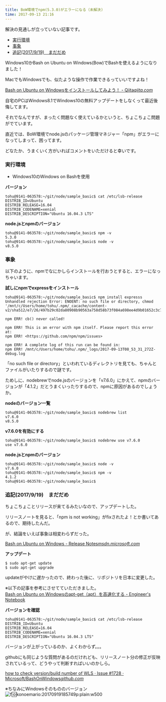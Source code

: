 ```yaml
---
title: BoW環境でnpm(5.3.0)がエラーになる（未解決)
time: 2017-09-13 21:16
---
```


解決の見通しが立っていない記事です。

- [実行環境](#%E5%AE%9F%E8%A1%8C%E7%92%B0%E5%A2%83)
- [事象](#%E4%BA%8B%E8%B1%A1)
- [追記(2017/9/19)　まだだめ](#%E8%BF%BD%E8%A8%982017919%E3%81%BE%E3%81%A0%E3%81%A0%E3%82%81)

Windows10かBash on Ubuntu on Windows(Bow)でBashを使えるようになりました！

MacでもWindowsでも、似たような操作で作業できるっていいですよね！

[Bash on Ubuntu on Windowsをインストールしてみよう！ - Qiita](http://qiita.com/Aruneko/items/c79810b0b015bebf30bb)<cite class="hatena-citation"><a href="http://qiita.com/Aruneko/items/c79810b0b015bebf30bb">qiita.com</a></cite>

自宅のPCはWindows8.1でWindows10の無料アップデートをしなくって最近後悔してます。

それでなんですが、まったく問題なく使えているかというと、ちょこちょこ問題がでています。

直近では、BoW環境でnode.jsのパッケージ管理マネジャー「npm」がエラーになってしまって、困ってます。

どなたか、うまくいく方がいればコメントをいただけると幸いです。

### 実行環境

- Windows10のWindows on Bashを使用

**バージョン**

```
tohu@9141-063578:~/git/node/sample_basic$ cat /etc/lsb-release
DISTRIB_ID=Ubuntu
DISTRIB_RELEASE=16.04
DISTRIB_CODENAME=xenial
DISTRIB_DESCRIPTION="Ubuntu 16.04.3 LTS"
```

**node.jsとnpmのバージョン**

```
tohu@9141-063578:~/git/node/sample_basic$ npm -v
5.3.0
tohu@9141-063578:~/git/node/sample_basic$ node -v
v8.5.0
```

### 事象

以下のように、npmでなにかしらインストールを行おうとすると、エラーになっちゃいます。

**試しにnpmでexpressをインストール**

```
tohu@9141-063578:~/git/node/sample_basic$ npm install expresss
Unhandled rejection Error: ENOENT: no such file or directory, chmod '/mnt/c/Users/home/tohu/.npm/_cacache/content-v2/sha512/e7/26/497b29c02da80908b90563a758d58b73f084a698ee4d9b01652c3c74ae38bef8b6bfa92ee2f7f1bd88aa2e5b690ab8b0f8735e32703ef2e4d50990dfb5c4'

npm ERR! cb() never called!

npm ERR! This is an error with npm itself. Please report this error at:
npm ERR! <https://github.com/npm/npm/issues>

npm ERR! A complete log of this run can be found in:
npm ERR! /mnt/c/Users/home/tohu/.npm/_logs/2017-09-13T08_53_31_272Z-debug.log
```

「no such file or directory」といわれているディレクトリを見ても、ちゃんとファイルがいたりするので謎です。

ためしに、nodebrewでnode.jsのバージョンを「v7.6.0」にかえて、npmのバージョンが「4.1.2」だとうまくいったりするので、npmに原因があるのでしょうか。

**nodeのバージョン一覧**

```
tohu@9141-063578:~/git/node/sample_basic$ nodebrew list
v7.6.0
v8.5.0
```

**v7.6.0を有効にする**

```
tohu@9141-063578:~/git/node/sample_basic$ nodebrew use v7.6.0
use v7.6.0
```

**node.jsとnpmのバージョン**

```
tohu@9141-063578:~/git/node/sample_basic$ node -v
v7.6.0
tohu@9141-063578:~/git/node/sample_basic$ npm -v
4.1.2
tohu@9141-063578:~/git/node/sample_basic$
```

### 追記(2017/9/19)　まだだめ

ちょこちょことリリースが来てるみたいなので、アップデートした。

リリースノートを見ると、「npm is not working」がfixされたよ！とか書いてあるので、期待したんだ。

が、結論をいえば事象は相変わらずだった。

[Bash on Ubuntu on Windows - Release Notes](https://msdn.microsoft.com/ja-jp/commandline/wsl/release_notes)<cite class="hatena-citation"><a href="https://msdn.microsoft.com/ja-jp/commandline/wsl/release_notes">msdn.microsoft.com</a></cite>

**アップデート**

```
$ sudo apt-get update
$ sudo apt-get upgrade
```

updateがやけに遅かったので、終わった後に、リポジトリを日本に変更した。

※以下の記事を参考にさせてていただきました。  
[Bash on Ubuntu on Windowsのapt-get（apt）を高速化する - Engineer's Notebook](http://eng-notebook.com/blog-entry-238/)

**バージョンを確認**

```
tohu@9141-063578:~/git/node/sample_basic$ cat /etc/lsb-release
DISTRIB_ID=Ubuntu
DISTRIB_RELEASE=16.04
DISTRIB_CODENAME=xenial
DISTRIB_DESCRIPTION="Ubuntu 16.04.3 LTS"
```

バージョンが上がっているのか、よくわからず。。。

githubにも同じような質問があるのだけれども、リリースノート分の修正が反映されているって、どうやって判断すればいいのかしら。

[how to check version/build number of WLS · Issue #1728 · Microsoft/BashOnWindows](https://github.com/Microsoft/BashOnWindows/issues/1728)<cite class="hatena-citation"><a href="https://github.com/Microsoft/BashOnWindows/issues/1728">github.com</a></cite>

※ちなみにWindowsそのもののバージョン ![f:id:konoemario:20170919185749p:plain:w500](https://cdn-ak.f.st-hatena.com/images/fotolife/k/konoemario/20170919/20170919185749.png "f:id:konoemario:20170919185749p:plain:w500")
